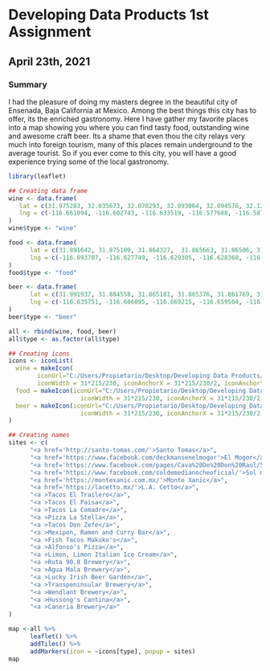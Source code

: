 # Developing Data Products 1st Assignment
## April 23th, 2021

### Summary
I had the pleasure of doing my masters degree in the beautiful city of Ensenada, Baja California at Mexico. Among the best things this city has to offer, its the enriched gastronomy. Here I have gather my favorite places into a map showing you where you can find tasty food, outstanding wine and awesome craft beer. Its a shame that even thou the city relays very much into foreign tourism, many of this places remain underground to the average tourist. So if you ever come to this city, you will have a good experience trying some of the local gastronomy.


```{r}
library(leaflet)

## Creating data frame
wine <- data.frame(
   lat = c(31.975283, 32.035673, 32.070293, 32.093064, 32.094576, 32.121599),
   lng = c(-116.661094, -116.602743, -116.633519, -116.577688, -116.587386, -116.515558)
)
wine$type <- "wine"

food <- data.frame(
      lat = c(31.891642, 31.875109, 31.864327,  31.865663, 31.86506, 31.862758, 31.854075, 31.861415, 31.867504),
      lng = c(-116.693707, -116.627749, -116.629305, -116.628360, -116.622526, -116.628397, -116.616647, -116.625909, -116.626941)
)
food$type <- "food"

beer <- data.frame(
      lat = c(31.991937, 31.884558, 31.865181, 31.865376, 31.861769, 31.864982, 31.861911),
      lng = c(-116.635751, -116.686095, -116.669215, -116.659504, -116.626168, -116.628649, -116.611424)
)
beer$type <- "beer"

all <- rbind(wine, food, beer)
all$type <- as.factor(all$type)

## Creating icons
icons <- iconList(
  wine = makeIcon(
        iconUrl="C:/Users/Propietario/Desktop/Developing Data Products/wine.png", 
        iconWidth = 31*215/230, iconAnchorX = 31*215/230/2, iconAnchorY = 16),
  food = makeIcon(iconUrl="C:/Users/Propietario/Desktop/Developing Data Products/food.png", 
                    iconWidth = 31*215/230, iconAnchorX = 31*215/230/2, iconAnchorY = 16),
  beer = makeIcon(iconUrl="C:/Users/Propietario/Desktop/Developing Data Products/beer.png", 
                    iconWidth = 31*215/230, iconAnchorX = 31*215/230/2, iconAnchorY = 16)
)

## Creating names
sites <- c(
      "<a href='http://santo-tomas.com/'>Santo Tomas</a>",
      "<a href='https://www.facebook.com/deckmansenelmogor'>El Mogor</a>",
      "<a href='https://www.facebook.com/pages/Cava%20De%20Don%20Raul/551391301590031/'>La Cava de Don Raul</a>",
      "<a href='https://www.facebook.com/soldemedianocheoficial/'>Sol de Media Noche</a>",
      "<a href='https://montexanic.com.mx/'>Monte Xanic</a>",
      "<a href='https://lacetto.mx/'>L.A. Cetto</a>",
      "<a >Tacos El Trailero</a>",
      "<a >Tacos El Paisa</a>",
      "<a >Tacos La Comadre</a>",
      "<a >Pizza La Stella</a>",
      "<a >Tacos Don Zefe</a>",
      "<a >Mexipon, Ramen and Curry Bar</a>",
      "<a >Fish Tacos Makuko's</a>",
      "<a >Alfonso's Pizza</a>",
      "<a >Limon, Limon Italian Ice Cream</a>",
      "<a >Ruta 90.8 Brewery</a>",
      "<a >Agua Mala Brewery</a>",
      "<a >Lucky Irish Beer Garden</a>",
      "<a >Transpeninsular Brewery</a>",
      "<a >Wendlant Brewery</a>",
      "<a >Hussong's Cantina</a>",
      "<a >Caneria Brewery</a>"
)

map <-all %>% 
      leaflet() %>% 
      addTiles() %>%
      addMarkers(icon = ~icons[type], popup = sites)
map
```



